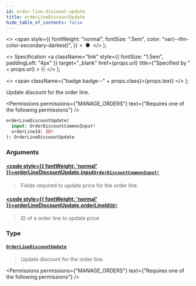 ```yaml
---
id: order-line-discount-update
title: orderLineDiscountUpdate
hide_table_of_contents: false
---
```


  <>
    <span
      style={{
        fontWeight: "normal",
        fontSize: ".5em",
        color: "var(--ifm-color-secondary-darkest)",
      }}
    >
      &nbsp;●&nbsp;
    </span>
  </>
);

  <>
    Specification
    <a
      className="link"
      style={{ fontSize: "1.5em", paddingLeft: "4px" }}
      target="\_blank"
      href={props.url}
      title={"Specified by " + props.url}
    >
      ⎘
    </a>
  </>
);

  <>
    <span className={"badge badge--" + props.class}>{props.text}</span>
  </>
);

Update discount for the order line.

<Permissions
  permissions={"MANAGE_ORDERS"}
  text={"Requires one of the following permissions"}
/>

```graphql
orderLineDiscountUpdate(
  input: OrderDiscountCommonInput!
  orderLineId: ID!
): OrderLineDiscountUpdate
```

### Arguments

#### [<code style={{ fontWeight: 'normal' }}>orderLineDiscountUpdate.<b>input</b></code>](#)<Bullet />[`OrderDiscountCommonInput!`](../../../api-reference/orders/inputs/order-discount-common-input) <Badge class="secondary" text="non-null"/> <Badge class="secondary" text="input"/>

> Fields required to update price for the order line.

#### [<code style={{ fontWeight: 'normal' }}>orderLineDiscountUpdate.<b>orderLineId</b></code>](#)<Bullet />[`ID!`](../../../api-reference/miscellaneous/scalars/id) <Badge class="secondary" text="non-null"/> <Badge class="secondary" text="scalar"/>

> ID of a order line to update price

### Type

#### [`OrderLineDiscountUpdate`](../../../api-reference/orders/objects/order-line-discount-update) <Badge class="secondary" text="object"/>

> Update discount for the order line.

<Permissions
  permissions={"MANAGE_ORDERS"}
  text={"Requires one of the following permissions"}
/>

>

